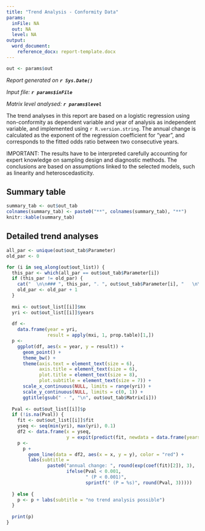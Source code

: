 ```yaml
---
title: "Trend Analysis - Conformity Data"
params:
  inFile: NA
  out: NA
  level: NA
output:
  word_document:
    reference_docx: report-template.docx
---
```


```r
out <- params$out
```

_Report generated on **`r Sys.Date()`**_

_Input file: **`r params$inFile`**_

_Matrix level analysed: **`r params$level`**_

The trend analyses in this report are based on a logistic regression using non-conformity as dependent variable and year of analysis as independent variable, and implemented using `r R.version.string`. The annual change is calculated as the exponent of the regression coefficient for "year", and corresponds to the fitted odds ratio between two consecutive years.

IMPORTANT: The results have to be interpreted carefully accounting for expert knowledge on sampling design and diagnostic methods. The conclusions are based on assumptions linked to the selected models, such as linearity and heteroscedasticity.

## Summary table

```r
summary_tab <- out$out_tab
colnames(summary_tab) <- paste0("**", colnames(summary_tab), "**")
knitr::kable(summary_tab)
```

## Detailed trend analyses

```r
all_par <- unique(out$out_tab$Parameter)
old_par <- 0

for (i in seq_along(out$out_list)) {
  this_par <- which(all_par == out$out_tab$Parameter[i])
  if (this_par != old_par) {
    cat("  \n\n### ", this_par, ". ", out$out_tab$Parameter[i], "   \n\n", sep = "")
    old_par <- old_par + 1
  }
  
  mxi <- out$out_list[[i]]$mx
  yri <- out$out_list[[i]]$years
  
  df <-
    data.frame(year = yri,
               result = apply(mxi, 1, prop.table)[1,])
  p <-
    ggplot(df, aes(x = year, y = result)) +
      geom_point() +
      theme_bw() +
      theme(axis.text = element_text(size = 6),
            axis.title = element_text(size = 6),
            plot.title = element_text(size = 8),
            plot.subtitle = element_text(size = 7)) +
      scale_x_continuous(NULL, limits = range(yri)) +
      scale_y_continuous(NULL, limits = c(0, 1)) +
      ggtitle(gsub(" - ", "\n", out$out_tab$Matrix[i]))
  
  Pval <- out$out_list[[i]]$p
  if (!is.na(Pval)) {
    fit <- out$out_list[[i]]$fit
    yseq <- seq(min(yri), max(yri), 0.1)
    df2 <- data.frame(x = yseq,
                      y = expit(predict(fit, newdata = data.frame(years = yseq))))
    p <-
      p +
        geom_line(data = df2, aes(x = x, y = y), color = "red") +
        labs(subtitle =
               paste0("annual change: ", round(exp(coef(fit)[2]), 3),
                      ifelse(Pval < 0.001,
                             " (P < 0.001)",
                             sprintf(" (P = %s)", round(Pval, 3)))))
    
  } else {
    p <- p + labs(subtitle = "no trend analysis possible")
  }
  
  print(p)
}
```
